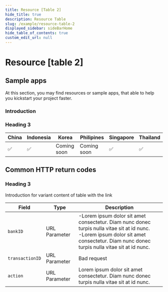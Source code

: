 ```yaml
---
title: Resource [Table 2]
hide_title: true
description: Resource Table
slug: /example/resource-table-2
displayed_sidebar: sideBarHome
hide_table_of_contents: true
custom_edit_url: null
---
```


<Breadcrumbs/>

# Resource [table 2]
## Sample apps

<p className="t14sm-t16lg font-gray-600">
  At this section, you may find resources or sample apps, that able to help you kickstart your project faster.
</p>

### Introduction

### Heading 3

<div className="table__wrapper">

| China | Indonesia |    Korea    | Philipines  | Singapore | Thailand |
| ----- | --------- | ----------- | ----------- | --------- | -------- |
|   ✅  |    ✅    | Coming soon | Coming soon |     ✅    |    ✅   |

</div>

##  Common HTTP return codes

### Heading 3

<p className="t14sm-t16lg">Introduction for variant content of table with the link</p>

<div className= "table__wrapper table__long-text">

| Field          | Type           | Description                 |
| -------        | -------------- | --------------------------- |
| `bankID`       | URL Parameter  | -Lorem ipsum dolor sit amet consectetur. Diam nunc donec turpis nulla vitae sit at id nunc.<br/>-Lorem ipsum dolor sit amet consectetur. Diam nunc donec turpis nulla vitae sit at id nunc. |
| `transactionID`| URL Parameter  | Bad request                 |
| `action`       | URL Parameter  | Lorem ipsum dolor sit amet consectetur. Diam nunc donec turpis nulla vitae sit at id nunc. |

</div>